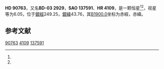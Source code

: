 {{Starbox begin
| name = HD 90763
}}
{{Starbox observe
| epoch = [[J2000.0|J2000.0]]
| constell = {{星座名待查}}<ref name=SIMBAD>{{cite web
 | url=http://simbad.u-strasbg.fr/simbad/sim-id?Ident=HR+4109
 | title =Pulsating variable Star
 | publisher=Centre de Données astronomiques de Strasbourg
 | work=SIMBAD
 | accessdate=2012-07-13}}</ref><ref name=DATA>{{cite web
 | url=http://vizier.u-strasbg.fr/viz-bin/VizieR-5?-out.add=.&-source=5050&-corr=PK=HR&-out.max=9999&HR=4109
 | title=VizieR Detailed Page
 | accessdate=2012-07-13
 | archive-date=2016-03-05
 | archive-url=https://web.archive.org/web/20160305001716/http://vizier.u-strasbg.fr/viz-bin/VizieR-5?-out.add=.&-source=5050&-corr=PK=HR&-out.max=9999&HR=4109
 | dead-url=no
 }}</ref>
| 星官 = 
| ra = {{RA|10|28|44}}<ref name=SIMBAD /><ref name=DATA />
| dec = {{DEC|-3|44|33}}<ref name=SIMBAD /><ref name=DATA />
| appmag_v = 6.05<ref name=SIMBAD /><ref name=DATA />
}}
{{Starbox character
| class = A1pSr:<ref name=SIMBAD /><ref name=DATA />
| b-v = 0.05<ref name=SIMBAD /><ref name=DATA />
| u-b = 0.04<ref name=SIMBAD /><ref name=DATA />
| r-i = <ref name=SIMBAD /><ref name=DATA />
| variable = 
}}
{{Starbox astrometry
| radial_v = 0.04
| prop_mo_ra = -26
| parallax = 
| p_error = 
}}
{{Starbox catalog
| names =BD-03 2929，[[SAO星表|SAO]] 137591，[[HD星表|HD]] 90763，[[HR星表|HR]] 4109}}
{{Starbox reference |Simbad=HR+4109}}
{{Starbox end}}

'''HD 90763'''，又名'''BD-03 2929'''，'''SAO 137591'''、'''HR 4109'''，是一颗恒星<ref name=SIMBAD /><ref name=DATA />，视星等为6.05，位于[[銀道座標系|銀經]]249.25，[[銀道座標系|銀緯]]43.76，其[[B1900.0|B1900.0]]坐标为赤經{{RA|10|23|39.8}}，赤緯{{DEC|-3|43.76|51}}。

== 参考文献 ==
{{reflist}}

{{star-stub}}

[[Category:HD和HDE天體|90763]]
[[Category:HR天體|4109]]
[[Category:SAO天體|137591]]